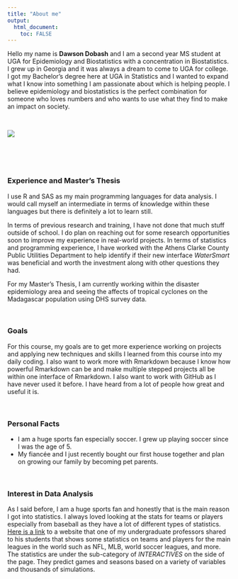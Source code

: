 ```yaml
---
title: "About me"
output: 
  html_document:
    toc: FALSE
---
```




Hello my name is **Dawson Dobash** and I am a second year MS student at UGA for Epidemiology and Biostatistics with a concentration in Biostatistics. I grew up in Georgia and it was always a dream to come to UGA for college. I got my Bachelor's degree here at UGA in Statistics and I wanted to expand what I know into something I am passionate about which is helping people. I believe epidemiology and biostatistics is the perfect combination for someone who loves numbers and who wants to use what they find to make an impact on society. 

<br /> 
 

![](C:/Users/socce/Downloads/BIOS8060/DawsonDobash-MADA-portfolio/profile_picture.jpg)

<br /> 
<br /> 
<br /> 

### **Experience and Master's Thesis**

I use R and SAS as my main programming languages for data analysis. I would call myself an intermediate in terms of knowledge within these languages but there is definitely a lot to learn still. 

In terms of previous research and training, I have not done that much stuff outside of school. I do plan on reaching out for some research opportunities soon to improve my experience in real-world projects. In terms of statistics and programming experience, I have worked with the Athens Clarke County Public Utilities Department to help identify if their new interface _WaterSmart_ was beneficial and worth the investment along with other questions they had. 

For my Master's Thesis, I am currently working within the disaster epidemiology area and seeing the affects of tropical cyclones on the Madagascar population using DHS survey data.

<br /> 

### **Goals**

For this course, my goals are to get more experience working on projects and applying new techniques and skills I learned from this course into my daily coding. I also want to work more with Rmarkdown because I know how powerful Rmarkdown can be and make multiple stepped projects all be within one interface of Rmarkdown. I also want to work with GitHub as I have never used it before. I have heard from a lot of people how great and useful it is. 

<br /> 
   
### **Personal Facts**
* I am a huge sports fan especially soccer. I grew up playing soccer since I was the age of 5. 
* My fiancée and I just recently bought our first house together and plan on growing our family by becoming pet parents. 

<br /> 
 
### **Interest in Data Analysis**

As I said before, I am a huge sports fan and honestly that is the main reason I got into statistics. I always loved looking at the stats for teams or players especially from baseball as they have a lot of different types of statistics. [Here is a link](https://fivethirtyeight.com/sports/) to a website that one of my undergraduate professors shared to his students that shows some statistics on teams and players for the main leagues in the world such as NFL, MLB, world soccer leagues, and more. The statistics are under the sub-category of _INTERACTIVES_ on the side of the page. They predict games and seasons based on a variety of variables and thousands of simulations.